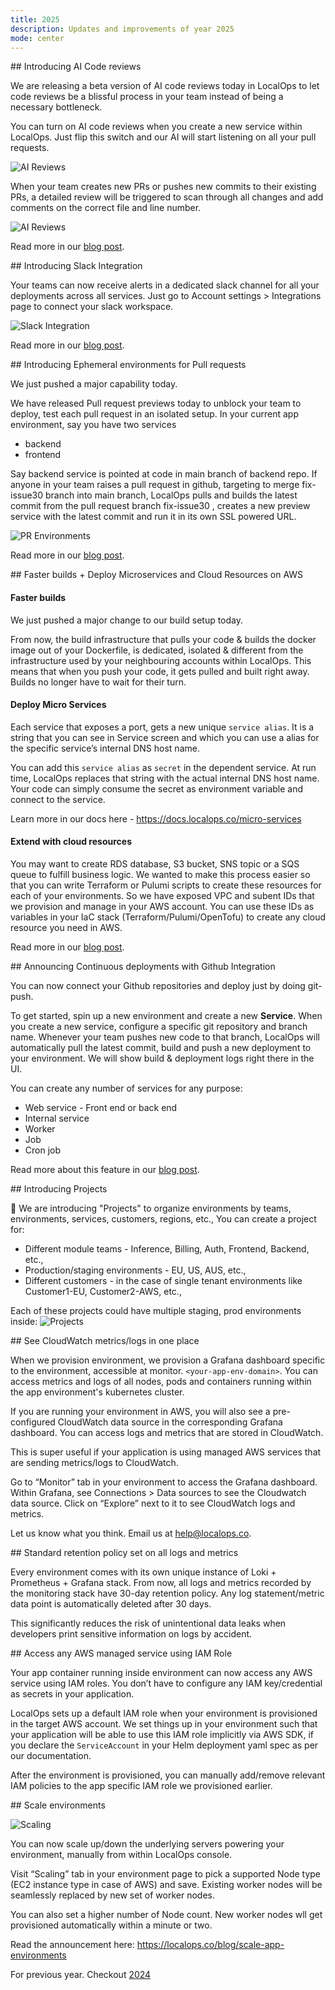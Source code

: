 ```yaml
---
title: 2025
description: Updates and improvements of year 2025
mode: center
---
```


<Update label="May 29, 2025">
## Introducing AI Code reviews

We are releasing a beta version of AI code reviews today in LocalOps to let code reviews be a blissful process in your team instead of being a necessary bottleneck. 

You can turn on AI code reviews when you create a new service within LocalOps. Just flip this switch and our AI will start listening on all your pull requests. 

![AI Reviews](./images/aireview-may29.avif)

When your team creates new PRs or pushes new commits to their existing PRs, a detailed review will be triggered to scan through all changes and add comments on the correct file and line number.

![AI Reviews](./images/aireviews2-may29.avif)

Read more in our [blog post](https://localops.co/blog/introducing-ai-code-reviews).

</Update>

<Update label="May 22, 2025">
## Introducing Slack Integration

Your teams can now receive alerts in a dedicated slack channel for all your deployments across all services. Just go to Account settings > Integrations page to connect your slack workspace.

![Slack Integration](./images/slack-may-22.webp)

Read more in our [blog post](https://localops.co/blog/introducing-slack-integration).

</Update>

<Update label="May 13, 2025">
## Introducing Ephemeral environments for Pull requests

We just pushed a major capability today.

We have released Pull request previews today to unblock your team to deploy, test each pull request in an isolated setup. 
In your current app environment, say you have two services

- backend
- frontend

Say backend service is pointed at code in main branch of backend repo. If anyone in your team raises a pull request in github, targeting to merge fix-issue30 branch into main branch, LocalOps pulls and builds the latest commit from the pull request branch fix-issue30 , creates a new preview service with the latest commit and run it in its own SSL powered URL. 

![PR Environments](./images/pr-previews-may13.webp)

Read more in our [blog post](https://localops.co/blog/introducing-pull-request-previews).

</Update>


<Update label="May 9, 2025">
## Faster builds + Deploy Microservices and Cloud Resources on AWS

#### Faster builds 

We just pushed a major change to our build setup today.

From now, the build infrastructure that pulls your code & builds the docker image out of your Dockerfile, is dedicated, isolated & different from the infrastructure used by your neighbouring accounts within LocalOps. This means that when you push your code, it gets pulled and built right away. Builds no longer have to wait for their turn.

#### Deploy Micro Services

Each service that exposes a port, gets a new unique `service alias`. It is a string that you can see in Service screen and which you can use a alias for the specific service’s internal DNS host name. 

You can add this `service alias` as `secret` in the dependent service. At run time, LocalOps replaces that string with the actual internal DNS host name. Your code can simply consume the secret as environment variable and connect to the service. 

Learn more in our docs here - https://docs.localops.co/micro-services

#### Extend with cloud resources 

You may want to create RDS database, S3 bucket, SNS topic or a SQS queue to fulfill business logic. We wanted to make this process easier so that you can write Terraform or Pulumi scripts to create these resources for each of your environments. So we have exposed VPC and subent IDs that we provision and manage in your AWS account. You can use these IDs as variables in your IaC stack (Terraform/Pulumi/OpenTofu) to create any cloud resource you need in AWS.


Read more in our [blog post](https://localops.co/blog/what-s-new-on-may-9-deploy-microservices-spas-and-cloud-services-fast).

</Update>


<Update label="Apr 25, 2025">
## Announcing Continuous deployments with Github Integration

You can now connect your Github repositories and deploy just by doing git-push. 

To get started, spin up a new environment and create a new **Service**. When you create a new service, configure a specific git repository and branch name. Whenever your team pushes new code to that branch, LocalOps will automatically pull the latest commit, build and push a new deployment to your environment. We will show build & deployment logs right there in the UI. 

You can create any number of services for any purpose:

- Web service - Front end or back end 
- Internal service
- Worker
- Job
- Cron job

Read more about this feature in our [blog post](https://localops.co/blog/announcing-continuous-deployments-with-github-integration).

</Update>


<Update label="Mar 5th, 2025">
## Introducing Projects

🎉 We are introducing "Projects" to organize environments by teams, environments, services, customers, regions, etc., You can create a project for:

- Different module teams - Inference, Billing, Auth, Frontend, Backend, etc.,
- Production/staging environments - EU, US, AUS, etc.,
- Different customers - in the case of single tenant environments like Customer1-EU, Customer2-AWS, etc.,

Each of these projects could have multiple staging, prod environments inside:
![Projects](./images/projects-mar-5.webp)

</Update>

<Update label="Jan 27th, 2025">
## See CloudWatch metrics/logs in one place

When we provision environment, we provision a Grafana dashboard specific to the environment, accessible at monitor.
`<your-app-env-domain>`. You can access metrics and logs of all nodes, pods and containers running within the app
environment's kubernetes cluster.

If you are running your environment in AWS, you will also see a pre-configured CloudWatch data source in the
corresponding Grafana dashboard. You can access logs and metrics that are stored in CloudWatch.

This is super useful if your application is using managed AWS services that are sending metrics/logs to CloudWatch.

Go to “Monitor” tab in your environment to access the Grafana dashboard. Within Grafana, see Connections > Data sources
to see the Cloudwatch data source. Click on “Explore” next to it to see CloudWatch logs and metrics.

Let us know what you think. Email us at help@localops.co.

</Update>

<Update label="January 24th, 2025">
## Standard retention policy set on all logs and metrics

Every environment comes with its own unique instance of Loki + Prometheus + Grafana stack. From now, all logs and
metrics recorded by the monitoring stack have 30-day retention policy. Any log statement/metric data point is
automatically deleted after 30 days.

This significantly reduces the risk of unintentional data leaks when developers print sensitive information on logs by
accident.

</Update>

<Update label="January 23rd, 2025">
## Access any AWS managed service using IAM Role

Your app container running inside environment can now access any AWS service using IAM roles. You don’t have to
configure any IAM key/credential as secrets in your application.

LocalOps sets up a default IAM role when your environment is provisioned in the target AWS account. We set things up in
your environment such that your application will be able to use this IAM role implicitly via AWS SDK, if you declare the
`ServiceAccount` in your Helm deployment yaml spec as per our documentation.

After the environment is provisioned, you can manually add/remove relevant IAM policies to the app specific IAM role we
provisioned earlier.

</Update>

<Update label="January 14th, 2025">
## Scale environments

![Scaling](./images/scaling-jan-14-25.png)

You can now scale up/down the underlying servers powering your environment, manually from within LocalOps console.

Visit “Scaling” tab in your environment page to pick a supported Node type (EC2 instance type in case of AWS) and save.
Existing worker nodes will be seamlessly replaced by new set of worker nodes.

You can also set a higher number of Node count. New worker nodes wll get provisioned automatically within a minute or
two.

Read the announcement here: https://localops.co/blog/scale-app-environments

</Update>

For previous year. Checkout [2024](/changelogs/2024)

[demo]: https://cal.com/anand-localops/founder-connect
[signup]: https://console.localops.co/signup
